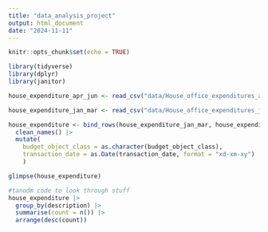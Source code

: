```yaml
---
title: "data_analysis_project"
output: html_document
date: "2024-11-11"
---
```


```r
knitr::opts_chunk$set(echo = TRUE)
```

```r
library(tidyverse)
library(dplyr)
library(janitor)
```

```r
house_expenditure_apr_jun <- read_csv("data/House_office_expenditures_apr_jun.csv")

house_expenditure_jan_mar <- read_csv("data/House_office_expenditures_jan_mar.csv")

house_expenditure <- bind_rows(house_expenditure_jan_mar, house_expenditure_apr_jun) |>
  clean_names() |>
  mutate(
    budget_object_class = as.character(budget_object_class),
    transaction_date = as.Date(transaction_date, format = "xd-xm-xy")
    )

glimpse(house_expenditure)
```

```r
#tanodm code to look through stuff
house_expenditure |>
  group_by(description) |>
  summarise(count = n()) |>
  arrange(desc(count))
```